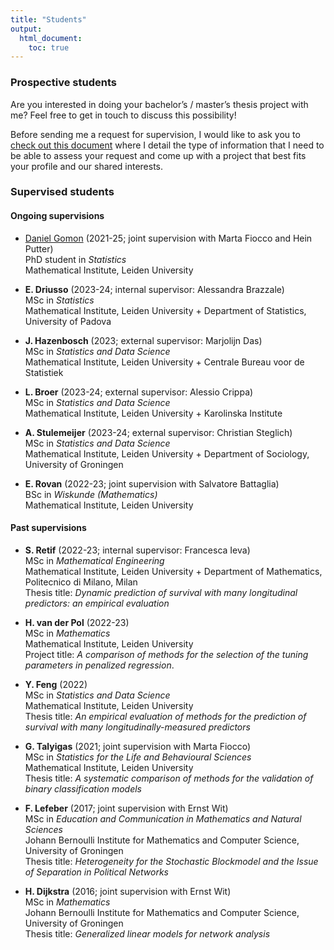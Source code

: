 ```yaml
---
title: "Students"
output:
  html_document:
    toc: true
---
```


### Prospective students

Are you interested in doing your bachelor's / master's thesis project with me? Feel free to get in touch to discuss this possibility!

Before sending me a request for supervision, I would like to ask you to [check out this document](https://github.com/mirkosignorelli/info4supervisions/blob/main/supervision_request.md) where I detail the type of information that I need to be able to assess your request and come up with a project that best fits your profile and our shared interests.

### Supervised students

#### Ongoing supervisions

* [Daniel Gomon](https://github.com/d-gomon) (2021-25; joint supervision with Marta Fiocco and Hein Putter)  
PhD student in *Statistics*  
Mathematical Institute, Leiden University  

* **E. Driusso** (2023-24; internal supervisor: Alessandra Brazzale)  
MSc in *Statistics*  
Mathematical Institute, Leiden University + Department of Statistics, University of Padova  

* **J. Hazenbosch** (2023; external supervisor: Marjolijn Das)  
MSc in *Statistics and Data Science*  
Mathematical Institute, Leiden University + Centrale Bureau voor de Statistiek  

* **L. Broer** (2023-24; external supervisor: Alessio Crippa)  
MSc in *Statistics and Data Science*  
Mathematical Institute, Leiden University + Karolinska Institute

* **A. Stulemeijer** (2023-24; external supervisor: Christian Steglich)  
MSc in *Statistics and Data Science*  
Mathematical Institute, Leiden University + Department of Sociology, University of Groningen  

* **E. Rovan** (2022-23; joint supervision with Salvatore Battaglia)  
BSc in *Wiskunde (Mathematics)*  
Mathematical Institute, Leiden University  

#### Past supervisions

* **S. Retif** (2022-23; internal supervisor: Francesca Ieva)  
MSc in *Mathematical Engineering*  
Mathematical Institute, Leiden University + Department of Mathematics, Politecnico di Milano, Milan   
Thesis title: *Dynamic prediction of survival with many longitudinal predictors: an empirical evaluation*

* **H. van der Pol** (2022-23)  
MSc in *Mathematics*  
Mathematical Institute, Leiden University  
Project title: *A comparison of methods for the selection of the tuning parameters in penalized regression*. 

* **Y. Feng** (2022)  
MSc in *Statistics and Data Science*  
Mathematical Institute, Leiden University  
Thesis title: *An empirical evaluation of methods for the prediction of survival with many longitudinally-measured predictors*

* **G. Talyigas** (2021; joint supervision with Marta Fiocco)  
MSc in *Statistics for the Life and Behavioural Sciences*  
Mathematical Institute, Leiden University  
Thesis title: *A systematic comparison of methods for the validation of binary classification models*

* **F. Lefeber** (2017; joint supervision with Ernst Wit)    
MSc in *Education and Communication in Mathematics and Natural Sciences*  
Johann Bernoulli Institute for Mathematics and Computer Science, University of Groningen  
Thesis title: *Heterogeneity for the Stochastic Blockmodel and the Issue of Separation in Political Networks*

* **H. Dijkstra** (2016; joint supervision with Ernst Wit)  
MSc in *Mathematics*  
Johann Bernoulli Institute for Mathematics and Computer Science, University of Groningen  
Thesis title: *Generalized linear models for network analysis*  


<!-- the part below is a fix to the menu not displaying properly
on the mobile version -->
<script src="https://code.jquery.com/jquery-3.3.1.slim.min.js" integrity="sha384-q8i/X+965DzO0rT7abK41JStQIAqVgRVzpbzo5smXKp4YfRvH+8abtTE1Pi6jizo" crossorigin="anonymous"></script>
<script src="https://cdn.jsdelivr.net/npm/popper.js@1.14.7/dist/umd/popper.min.js" integrity="sha384-UO2eT0CpHqdSJQ6hJty5KVphtPhzWj9WO1clHTMGa3JDZwrnQq4sF86dIHNDz0W1" crossorigin="anonymous"></script>
<script src="https://cdn.jsdelivr.net/npm/bootstrap@4.3.1/dist/js/bootstrap.min.js" integrity="sha384-JjSmVgyd0p3pXB1rRibZUAYoIIy6OrQ6VrjIEaFf/nJGzIxFDsf4x0xIM+B07jRM" crossorigin="anonymous"></script>